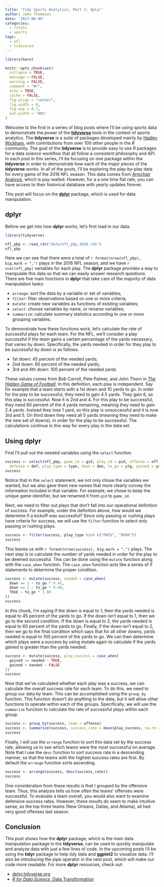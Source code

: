 ```yaml
---
title: 'Tidy Sports Analytics, Part 1: dplyr'
author: Jake Thompson
date: '2017-06-09'
categories:
  - rstats
  - sports
tags:
  - nfl
  - tidyverse
---
```


```r
library(here)

knitr::opts_chunk$set(
  collapse = TRUE,
  message = FALSE,
  warning = FALSE,
  comment = "#>",
  echo = TRUE,
  cache = FALSE,
  fig.align = "center",
  fig.width = 6,
  fig.asp = 0.7,
  out.width = "80%"
)
```

Welcome to the first in a series of blog posts where I'll be using sports data to demonstrate the power of the [**tidyverse**](http://www.tidyverse.org/) tools in the context of sports analytics. The **tidyverse** is a suite of packages developed mainly by [Hadley Wickham](https://twitter.com/hadleywickham), with contributions from over 100 other people in the *R* community. The goal of the **tidyverse** is to provide easy to use *R* packages for a data science workflow that all follow a consistent philosophy and API. In each post in this series, I'll be focusing on one package within the **tidyverse** in order to demonstrate how each of the major pieces of the **tidyverse** works. In all of the posts, I'll be exploring the play-by-play data for every game of the 2016 NFL season. This data comes from [Armchair Analysis](http://armchairanalysis.com/), which is pay-walled. However, for a a one time flat rate, you can have access to their historical database with yearly updates forever.

This post will focus on the [**dplyr**](http://dplyr.tidyverse.org/) package, which is used for data manipulation.

## dplyr

Before we get into how **dplyr** works, let's first load in our data.

```r
library(tidyverse)

nfl_pbp <- read_rds("data/nfl_pbp_2016.rds")
nfl_pbp
```

Here we can see that there were a total of `r format(nrow(nfl_pbp), big.mark = ",")` plays in the 2016 NFL season, and we have `r ncol(nfl_pbp)` variables for each play. The **dplyr** package provides a way to manipulate this data so that we can easily answer research questions. There are five main functions in **dplyr** that take care of the majority of data manipulation tasks:

- `arrange`: sort the data by a variable or set of variables;
- `filter`: filter observations based on one or more criteria;
- `mutate`: create new variables as functions of existing variables;
- `select`: choose variables by name, or rename variables;
- `summarize`: calculate summary statistics according to one or more grouping variables.

To demonstrate how these functions work, let's calculate the rate of successful plays for each team. For the NFL, we'll consider a play successful if the team gains a certain percentage of the yards necessary, that varies by down. Specifically, the yards needed in order for they play to be successful by down is as follows:

- 1st down: 45 percent of the needed yards;
- 2nd down: 60 percent of the needed yards;
- 3rd and 4th down: 100 percent of the needed yards

These values comes from Bob Carroll, Pete Palmer, and John Thorn in [*The Hidden Game of Football*](https://www.amazon.com/Hidden-Game-Football-Bob-Carroll/dp/0446514144). In this definition, each play is independent. Say for example that a team starts with a 1st down and 10 yards to go. In order for the play to be successful, they need to gain 4.5 yards. They gain 6, so this play is successful. Now it is 2nd and 4. For this play to be successful, they need 60 percent of the 4 yards remaining, meaning they need to gain 2.4 yards. Instead they lose 1 yard, so this play is unsuccessful and it is now 3rd and 5. On third down they need all 5 yards (meaning they need to make the new set of downs), in order for the play to be successful. The calculations continue in this way for every play in the data set.

## Using dplyr

First I'll pull out the needed variables using the `select` function.

```r
success <- select(nfl_pbp, game_id = gid, play_id = pid, offense = off,
  defense = def, play_type = type, down = dwn, to_go = ytg, gained = yds)
success
```

Notice that in the `select` statement, we not only chose the variables we wanted, but we also gave them new names that more clearly convey the information included in that variable. For example, we chose to keep the unique game identifier, but we renamed it from `gid` to `game_id`.

Next, we need to filter out plays that don't fall into our operational definition of success. For example, under the definition above, how would we determine if a kickoff was successful? Since only passing or rushing plays have criteria for success, we will use the `filter` function to select only passing or rushing plays.

```r
success <- filter(success, play_type %in% c("PASS", "RUSH"))
success
```

This leaves us with `r format(nrow(success), big.mark = ",")` plays. The next step is to calculate the number of yards needed in order for the play to be deemed successful. This can be done using the `mutate` function along with the `case_when` function. The `case_when` function acts like a series of if statements to determine the proper condition.

```r
success <- mutate(success, needed = case_when(
  down == 1 ~ to_go * 0.45,
  down == 2 ~ to_go * 0.60,
  TRUE ~ to_go * 1.00
))
success
```

In this chunk, I'm saying if the down is equal to 1, then the yards needed is equal to 45 percent of the yards to go. If the down isn't equal to 1, then we go to the second condition. If the down is equal to 2, the yards needed is equal to 60 percent of the yards to go. Finally, if the down isn't equal to 2, then we go to the final condition which says that for all other downs, yards needed is equal to 100 percent of the yards to go. We can then determine which plays were a success by using mutate again to calculate if the yards gained is greater than the yards needed.

```r
success <- mutate(success, play_success = case_when(
  gained >= needed ~ TRUE,
  gained < needed ~ FALSE
))
success
```

Now that we've calculated whether each play was a success, we can calculate the overall success rate for each team. To do this, we need to group our data by team. This can be accomplished using the `group_by` function. This function doesn't do anything to the data, but it will allow other functions to operate within each of the groups. Specifically, we will use the `summarize` function to calculate the rate of successful plays within each group.

```r
success <- group_by(success, team = offense)
success <- summarize(success, success_rate = mean(play_success, na.rm = TRUE))
success
```

Finally, I will use the `arrange` function to sort this data set by the success rate, allowing us to see which teams were the most successful on average. Note that I use the `desc` function to sort success rate in a descending manner, so that the teams with the highest success rates are first. By default the `arrange` function sorts ascending.

```r
success <- arrange(success, desc(success_rate))
success
```

One consideration from these results is that I grouped by the offensive team. Thus, this analysis tells us how often the teams' offenses were successful. To evaluate a team overall, you would also want to examine defensive success rates. However, these results do seem to make intuitive sense, as the top three teams (New Orleans, Dallas, and Atlanta), all had very good offenses last season.

## Conclusion

This post shows how the **dplyr** package, which is the main data manipulation package in the **tidyverse**, can be used to quickly manipulate and analyze data with just a few lines of code. In the upcoming posts I'll be using the **tidyr** package to help tidy data and **ggplot2** to visualize data. I'll also be introducing the pipe operator in the next post, which will make our code more readable. For more **dplyr** resources, check out:

- [dplyr.tidyverse.org](http://dplyr.tidyverse.org/)
- [*R for Data Science*, Data Transformation](http://r4ds.had.co.nz/transform.html)
